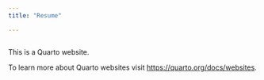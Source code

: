 ```yaml
---
title: "Resume"

---
```


```r
 

```
This is a Quarto website.

To learn more about Quarto websites visit <https://quarto.org/docs/websites>.


